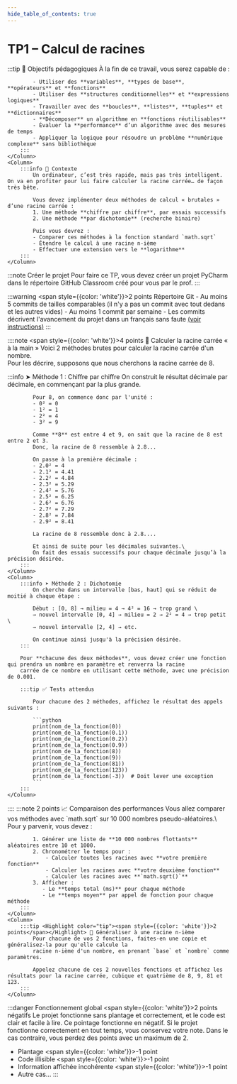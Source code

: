 ```yaml
---
hide_table_of_contents: true
---
```


# TP1 – Calcul de racines

<Row>
    <Column>
        :::tip 🎯 Objectifs pédagogiques
            À la fin de ce travail, vous serez capable de :

            - Utiliser des **variables**, **types de base**, **opérateurs** et **fonctions**
            - Utiliser des **structures conditionnelles** et **expressions logiques**
            - Travailler avec des **boucles**, **listes**, **tuples** et **dictionnaires**
            - **Décomposer** un algorithme en **fonctions réutilisables**
            - Évaluer la **performance** d’un algorithme avec des mesures de temps
            - Appliquer la logique pour résoudre un problème **numérique complexe** sans bibliothèque
        :::
    </Column>
    <Column>
        :::info 🧠 Contexte
            Un ordinateur, c’est très rapide, mais pas très intelligent. On va en profiter pour lui faire calculer la racine carrée… de façon très bête.

            Vous devez implémenter deux méthodes de calcul « brutales » d’une racine carrée :
            1. Une méthode **chiffre par chiffre**, par essais successifs
            2. Une méthode **par dichotomie** (recherche binaire)

            Puis vous devrez :
            - Comparer ces méthodes à la fonction standard `math.sqrt`
            - Étendre le calcul à une racine n-ième
            - Effectuer une extension vers le **logarithme**
        :::
    </Column>
</Row>

:::note Créer le projet
    Pour faire ce TP, vous devez créer un projet PyCharm dans le répertoire GitHub Classroom créé pour vous par le prof.
:::

:::warning <Highlight color="tip"><span style={{color: 'white'}}>2 points</span></Highlight> Répertoire Git
    - Au moins 5 commits de tailles comparables (il n'y a pas un commit avec tout dedans et les autres vides)
    - Au moins 1 commit par semaine
    - Les commits décrivent l'avancement du projet dans un français sans faute [(voir instructions)](https://info.cegepmontpetit.ca/git)
:::

::::note <Highlight color="tip"><span style={{color: 'white'}}>4 points</span></Highlight> 🔧 Calculer la racine carrée « à la main »
Voici 2 méthodes brutes pour calculer la racine carrée d'un nombre.\
Pour les décrire, supposons que nous cherchons la racine carrée de 8.

<Row>
    <Column>
        :::info ➤ Méthode 1 : Chiffre par chiffre
            On construit le résultat décimale par décimale, en commençant par la plus grande.

            Pour 8, on commence donc par l'unité :
            - 0² = 0
            - 1² = 1
            - 2² = 4
            - 3² = 9

            Comme **8** est entre 4 et 9, on sait que la racine de 8 est entre 2 et 3.
            Donc, la racine de 8 ressemble à 2.8...

            On passe à la première décimale :
            - 2.0² = 4
            - 2.1² = 4.41
            - 2.2² = 4.84
            - 2.3² = 5.29
            - 2.4² = 5.76
            - 2.5² = 6.25
            - 2.6² = 6.76
            - 2.7² = 7.29
            - 2.8² = 7.84
            - 2.9² = 8.41

            La racine de 8 ressemble donc à 2.8....

            Et ainsi de suite pour les décimales suivantes.\
            On fait des essais successifs pour chaque décimale jusqu’à la précision désirée.
        :::
    </Column>
    <Column>
        :::info ➤ Méthode 2 : Dichotomie
            On cherche dans un intervalle [bas, haut] qui se réduit de moitié à chaque étape :

            Début : [0, 8] → milieu = 4 → 4² = 16 → trop grand \
            → nouvel intervalle [0, 4] → milieu = 2 → 2² = 4 → trop petit \
            → nouvel intervalle [2, 4] → etc.

            On continue ainsi jusqu'à la précision désirée.
        :::

        Pour **chacune des deux méthodes**, vous devez créer une fonction qui prendra un nombre en paramètre et renverra la racine
        carrée de ce nombre en utilisant cette méthode, avec une précision de 0.001.

        :::tip ✅ Tests attendus

            Pour chacune des 2 méthodes, affichez le résultat des appels suivants :

            ```python
            print(nom_de_la_fonction(0))
            print(nom_de_la_fonction(0.1))
            print(nom_de_la_fonction(0.2))
            print(nom_de_la_fonction(0.9))
            print(nom_de_la_fonction(8))
            print(nom_de_la_fonction(9))
            print(nom_de_la_fonction(81))
            print(nom_de_la_fonction(123))
            print(nom_de_la_fonction(-3))  # Doit lever une exception
            ```
        :::
    </Column>
</Row>
::::
<Row>
    <Column>
        :::note <Highlight color="tip"><span style={{color: 'white'}}>2 points</span></Highlight> 📈 Comparaison des performances
            Vous allez comparer vos méthodes avec `math.sqrt` sur 10 000 nombres pseudo-aléatoires.\
            Pour y parvenir, vous devez :

            1. Générer une liste de **10 000 nombres flottants** aléatoires entre 10 et 1000.
            2. Chronométrer le temps pour :
                - Calculer toutes les racines avec **votre première fonction**
                - Calculer les racines avec **votre deuxième fonction**
                - Calculer les racines avec **`math.sqrt()`**
            3. Afficher :
               - Le **temps total (ms)** pour chaque méthode
               - Le **temps moyen** par appel de fonction pour chaque méthode
        :::
    </Column>
    <Column>
        :::tip <Highlight color="tip"><span style={{color: 'white'}}>2 points</span></Highlight> 🌱 Généraliser à une racine n-ième
            Pour chacune de vos 2 fonctions, faites-en une copie et généralisez-la pour qu'elle calcule la
            racine n-ième d'un nombre, en prenant `base` et `nombre` comme paramètres.

            Appelez chacune de ces 2 nouvelles fonctions et affichez les résultats pour la racine carrée, cubique et quatrième de 8, 9, 81 et 123.
        :::
    </Column>
</Row>

:::danger Fonctionnement global <Highlight color="danger"><span style={{color: 'white'}}>2 points négatifs</span></Highlight>
Le projet fonctionne sans plantage et correctement, et le code est clair et facile à lire.
Ce pointage fonctionne en négatif.
Si le projet fonctionne correctement en tout temps, vous conservez votre note.
Dans le cas contraire, vous perdez des points avec un maximum de 2.

- Plantage <Highlight color="danger"><span style={{color: 'white'}}>-1 point</span></Highlight>
- Code illisible <Highlight color="danger"><span style={{color: 'white'}}>-1 point</span></Highlight>
- Information affichée incohérente <Highlight color="danger"><span style={{color: 'white'}}>-1 point</span></Highlight>
- Autre cas...
:::


